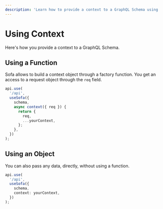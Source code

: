 ```yaml
---
description: 'Learn how to provide a context to a GraphQL Schema using Sofa. Use a factory function or pass data directly to create your context object. #GraphQL #Sofa'
---
```


# Using Context

Here's how you provide a context to a GraphQL Schema.

## Using a Function

Sofa allows to build a context object through a factory function. You get an access to a request object through the `req` field.

```typescript
api.use(
  '/api',
  useSofa({
    schema,
    async context({ req }) {
      return {
        req,
        ...yourContext,
      };
    },
  })
);
```

## Using an Object

You can also pass any data, directly, without using a function.

```typescript
api.use(
  '/api',
  useSofa({
    schema,
    context: yourContext,
  })
);
```
